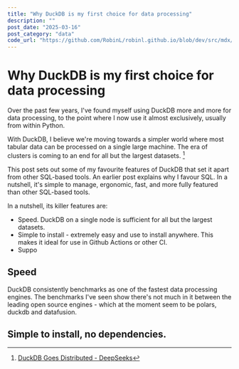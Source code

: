 ```yaml
---
title: "Why DuckDB is my first choice for data processing"
description: ""
post_date: "2025-03-16"
post_category: "data"
code_url: "https://github.com/RobinL/robinl.github.io/blob/dev/src/mdx/recommend_duckdb.mdx"
---
```



# Why DuckDB is my first choice for data processing

Over the past few years, I've found myself using DuckDB more and more for data processing, to the point where I now use it almost exclusively, usually from within Python.

With DuckDB, I believe we're moving towards a simpler world where most tabular data can be processed on a single large machine. The era of clusters is coming to an end for all but the largest datasets. [^1]

[^1]: [DuckDB Goes Distributed - DeepSeeks](https://mehdio.substack.com/p/duckdb-goes-distributed-deepseeks)

This post sets out some of my favourite features of DuckDB that set it apart from other SQL-based tools.  An  <Link to ="/recommend_sql/">earlier post</Link> explains why I favour SQL.   In a nutshell, it's simple to manage, ergonomic, fast, and more fully featured than other SQL-based tools.



In a nutshell, its killer features are:
- Speed.  DuckDB on a single node is sufficient for all but the largest datasets.
- Simple to install - extremely easy and use to install anywhere.  This makes it ideal for use in Github Actions or other CI.
- Suppo

## Speed

DuckDB consistently benchmarks as one of the fastest data processing engines.  The benchmarks I've seen show there's not much in it between the leading open source engines - which at the moment seem to be polars, duckdb and datafusion.

## Simple to install, no dependencies.

